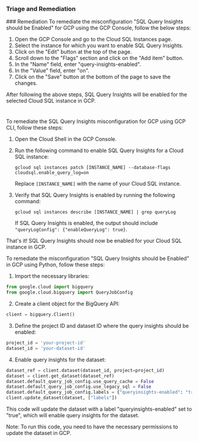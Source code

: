 
### Triage and Remediation
<Tabs>
<Tab title='Remediation'>
### Remediation

<AccordionGroup>
<Accordion title='Using Console' defaultOpen='true'>
To remediate the misconfiguration "SQL Query Insights should be Enabled" for GCP using the GCP Console, follow the below steps:

1. Open the GCP Console and go to the Cloud SQL Instances page.
2. Select the instance for which you want to enable SQL Query Insights.
3. Click on the "Edit" button at the top of the page.
4. Scroll down to the "Flags" section and click on the "Add item" button.
5. In the "Name" field, enter "query-insights-enabled".
6. In the "Value" field, enter "on".
7. Click on the "Save" button at the bottom of the page to save the changes.

After following the above steps, SQL Query Insights will be enabled for the selected Cloud SQL instance in GCP.

#
</Accordion>

<Accordion title='Using CLI'>
To remediate the SQL Query Insights misconfiguration for GCP using GCP CLI, follow these steps:

1. Open the Cloud Shell in the GCP Console.

2. Run the following command to enable SQL Query Insights for a Cloud SQL instance:

   ```
   gcloud sql instances patch [INSTANCE_NAME] --database-flags cloudsql.enable_query_log=on
   ```

   Replace `[INSTANCE_NAME]` with the name of your Cloud SQL instance.

3. Verify that SQL Query Insights is enabled by running the following command:

   ```
   gcloud sql instances describe [INSTANCE_NAME] | grep queryLog
   ```

   If SQL Query Insights is enabled, the output should include `"queryLogConfig": {"enableQueryLog": true}`.

That's it! SQL Query Insights should now be enabled for your Cloud SQL instance in GCP.
</Accordion>

<Accordion title='Using Python'>
To remediate the misconfiguration "SQL Query Insights should be Enabled" in GCP using Python, follow these steps:

1. Import the necessary libraries:

```python
from google.cloud import bigquery
from google.cloud.bigquery import QueryJobConfig
```

2. Create a client object for the BigQuery API:

```python
client = bigquery.Client()
```

3. Define the project ID and dataset ID where the query insights should be enabled:

```python
project_id = 'your-project-id'
dataset_id = 'your-dataset-id'
```

4. Enable query insights for the dataset:

```python
dataset_ref = client.dataset(dataset_id, project=project_id)
dataset = client.get_dataset(dataset_ref)
dataset.default_query_job_config.use_query_cache = False
dataset.default_query_job_config.use_legacy_sql = False
dataset.default_query_job_config.labels = {"queryinsights-enabled": "true"}
client.update_dataset(dataset, ["labels"])
```

This code will update the dataset with a label "queryinsights-enabled" set to "true", which will enable query insights for the dataset.

Note: To run this code, you need to have the necessary permissions to update the dataset in GCP.
</Accordion>

</AccordionGroup>
</Tab>
</Tabs>
